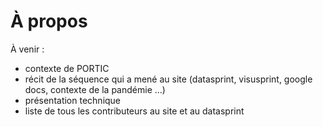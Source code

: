 

# À propos

À venir :

*   contexte de PORTIC
*   récit de la séquence qui a mené au site (datasprint, visusprint, google docs, contexte de la pandémie ...)
*   présentation technique
*   liste de tous les contributeurs au site et au datasprint

